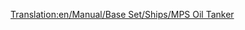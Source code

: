 [[Translation:en/Manual/Base Set/Ships/MPS Oil Tanker]]
{{en/Manual/Base Set/Ships/Ships|Cost=£30,465 ($60.930)
|Speed=24 kph (15 mph) 	
|Annual=£2,296 ($4.592)
|Designed=1968
|Lifespan=30
|Capacity=350,000 Litres of Oil
|Description=The MPS Oil Tanker is an extremely slow, but large oil tanker designed to transport oil from Oil Wells or Oil Rigs to Oil Refineries.
|Real-life=Fictional.
}}